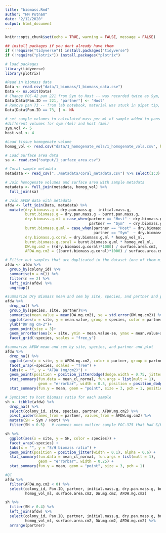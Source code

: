 ```yaml
---
title: "biomass.Rmd"
author: "HM Putnam"
date: "2/12/2020"
output: html_document
---
```


```r
knitr::opts_chunk$set(echo = TRUE, warning = FALSE, message = FALSE)

## install packages if you dont already have them
if (!require("tidyverse")) install.packages("tidyverse")
if (!require("plotrix")) install.packages("plotrix")

# load packages
library(tidyverse)
library(plotrix)

```

```r
#Read in biomass data
Data <- read.csv("data/1_biomass/1_biomass_data.csv")
Data <- na.omit(Data)
# Change POC-42 pan 221 from Sym to Host -- was recorded twice as Sym, assuming pan with more mass is host
Data[Data$Pan.ID == 221, "partner"] <- "Host"
# Remove pan 73 -- from lab notebook, material was stuck in pipet tip, and result is outlier
Data[Data$Pan.ID == 73, ] <- NA
  
# set sample volumes to calculated mass per ml of sample added to pans
#different volumes for sym (4ml) and host (5ml)
sym.vol <- 5
host.vol <- 4

#Load tissue homogenate volume
homog_vol <- read.csv("data/1_homogenate_vols/1_homogenate_vols.csv", header=TRUE)

# Load Surface area data
sa <- read.csv("output/1_surface_area.csv")

# Coral sample metadata
metadata <- read_csv("../metadata/coral_metadata.csv") %>% select(1:3)

# Join homogenate volumes and surface area with sample metadata
metadata <- full_join(metadata, homog_vol) %>%
  full_join(sa)

# Join AFDW data with metadata
afdw <- left_join(Data, metadata) %>%
  mutate(dry.biomass.g = dry.pan.mass.g - initial.mass.g,
         burnt.biomass.g = dry.pan.mass.g - burnt.pan.mass.g,
         dry.biomass.g.ml = case_when(partner == "Host" ~ dry.biomass.g / host.vol, 
                                      partner == "Sym"  ~ dry.biomass.g / sym.vol),
         burnt.biomass.g.ml = case_when(partner == "Host" ~ dry.biomass.g / host.vol, 
                                        partner == "Sym"  ~ dry.biomass.g / sym.vol),
         dry.biomass.g.coral = dry.biomass.g.ml * homog_vol_ml,
         burnt.biomass.g.coral = burnt.biomass.g.ml * homog_vol_ml,
         DW.mg.cm2 = ((dry.biomass.g.coral)*1000) / surface.area.cm2,
         AFDW.mg.cm2 = ((burnt.biomass.g.coral)*1000) / surface.area.cm2)

# Filter out samples that are duplicated in the dataset (one of them might have been different sample with a data entry error, but no way to know for sure)
afdw <- afdw %>%
  group_by(colony_id) %>%
  summarise(n = n()) %>%
  filter(n == 2) %>%
  left_join(afdw) %>%
  ungroup()


```


```r
#summarize Dry Biomass mean and sem by site, species, and partner and plot
afdw %>% 
  drop_na() %>%
  group_by(species, site, partner)%>%
  summarise(mean.value = mean(DW.mg.cm2), se = std.error(DW.mg.cm2)) %>%
  ggplot(aes(x = site, y = mean.value, group = species, color = partner))+
  ylab("DW mg cm-2")+
  geom_point(size = 3)+
  geom_errorbar(aes(x = site, ymin = mean.value-se, ymax = mean.value+se), width = 0.5)+
  facet_grid(~species, scales = "free_y")


```

```r
#summarize AFDW mean and sem by site, species, and partner and plot
afdw %>%
  drop_na() %>%
  ggplot(aes(x = site, y = AFDW.mg.cm2, color = partner, group = partner)) +
  facet_wrap(~species, scales = "free") +
  labs(x = "", y = "AFDW (mg/cm2)") +
  geom_point(position = position_jitterdodge(dodge.width = 0.75, jitter.width = 0.1), alpha = 0.6) +            # Plot all points
  stat_summary(fun.data = mean_cl_normal, fun.args = list(mult = 1),    # Plot standard error
               geom = "errorbar", width = 0.5, position = position_dodge(width = 0.75)) +
  stat_summary(fun.y = mean, geom = "point", size = 3, pch = 1, position = position_dodge(width = 0.75))           # Plot mean

```

```r
# Symbiont to host biomass ratio for each sample
sh <- tibble(afdw) %>%
  drop_na() %>%
  select(colony_id, site, species, partner, AFDW.mg.cm2) %>%
  pivot_wider(names_from = partner, values_from = AFDW.mg.cm2) %>%
  mutate(SH = Sym / Host) %>%
  filter(SH < 0.5)   # removes ones outlier sample POC-375 that had S/H = 0.7.... somethings wrong with that sample.

sh %>%
  ggplot(aes(x = site, y = SH, color = species)) +
  facet_wrap(~species) +
  labs(x = "", y = "S/H biomass ratio") +
  geom_point(position = position_jitter(width = 0.1), alpha = 0.6) +            # Plot all points
  stat_summary(fun.data = mean_cl_normal, fun.args = list(mult = 1),    # Plot standard error
               geom = "errorbar", width = 0.25) +
  stat_summary(fun.y = mean, geom = "point", size = 3, pch = 1)           # Plot mean

```


```r
#QC
afdw %>%
  filter(AFDW.mg.cm2 < 0) %>%
  select(colony_id, Pan.ID, partner, initial.mass.g, dry.pan.mass.g, burnt.pan.mass.g, dry.biomass.g, burnt.biomass.g,
         homog_vol_ml, surface.area.cm2, DW.mg.cm2, AFDW.mg.cm2)

sh %>%
  filter(SH > 0.4) %>%
  left_join(afdw) %>%
  select(colony_id, Pan.ID, partner, initial.mass.g, dry.pan.mass.g, burnt.pan.mass.g, dry.biomass.g, burnt.biomass.g,
         homog_vol_ml, surface.area.cm2, DW.mg.cm2, AFDW.mg.cm2) %>%
  arrange(partner)
```

